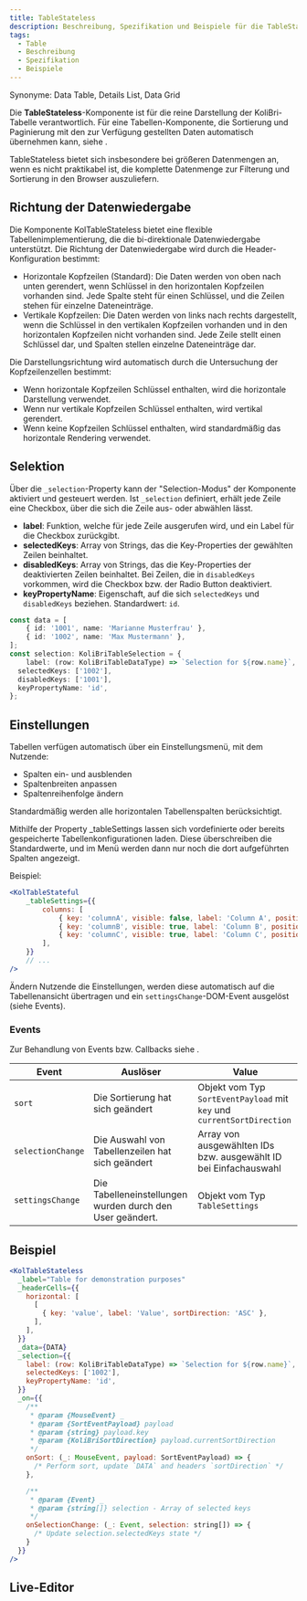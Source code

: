```yaml
---
title: TableStateless
description: Beschreibung, Spezifikation und Beispiele für die TableStateless-Komponente.
tags:
  - Table
  - Beschreibung
  - Spezifikation
  - Beispiele
---
```



Synonyme: Data Table, Details List, Data Grid

Die **TableStateless**-Komponente ist für die reine Darstellung der KoliBri-Tabelle verantwortlich. Für eine Tabellen-Komponente, die Sortierung und Paginierung mit den zur Verfügung gestellten Daten automatisch übernehmen kann, siehe <kol-link _href="table-stateful" _label="KolTableStateful" />.

TableStateless bietet sich insbesondere bei größeren Datenmengen an, wenn es nicht praktikabel ist, die komplette Datenmenge zur Filterung und Sortierung in den Browser auszuliefern.

## Richtung der Datenwiedergabe

Die Komponente KolTableStateless bietet eine flexible Tabellenimplementierung, die die bi-direktionale Datenwiedergabe unterstützt. Die Richtung der Datenwiedergabe wird durch die Header-Konfiguration bestimmt:

- Horizontale Kopfzeilen (Standard): Die Daten werden von oben nach unten gerendert, wenn Schlüssel in den horizontalen Kopfzeilen vorhanden sind. Jede Spalte steht für einen Schlüssel, und die Zeilen stehen für einzelne Dateneinträge.
- Vertikale Kopfzeilen: Die Daten werden von links nach rechts dargestellt, wenn die Schlüssel in den vertikalen Kopfzeilen vorhanden und in den horizontalen Kopfzeilen nicht vorhanden sind. Jede Zeile stellt einen Schlüssel dar, und Spalten stellen einzelne Dateneinträge dar.

Die Darstellungsrichtung wird automatisch durch die Untersuchung der Kopfzeilenzellen bestimmt:

- Wenn horizontale Kopfzeilen Schlüssel enthalten, wird die horizontale Darstellung verwendet.
- Wenn nur vertikale Kopfzeilen Schlüssel enthalten, wird vertikal gerendert.
- Wenn keine Kopfzeilen Schlüssel enthalten, wird standardmäßig das horizontale Rendering verwendet.


## Selektion

Über die `_selection`-Property kann der "Selection-Modus" der Komponente aktiviert und gesteuert werden. Ist `_selection` definiert, erhält jede Zeile eine Checkbox, über die sich die Zeile aus- oder abwählen lässt.

- **label**: Funktion, welche für jede Zeile ausgerufen wird, und ein Label für die Checkbox zurückgibt.
- **selectedKeys**: Array von Strings, das die Key-Properties der gewählten Zeilen beinhaltet.
- **disabledKeys**: Array von Strings, das die Key-Properties der deaktivierten Zeilen beinhaltet. Bei Zeilen, die in `disabledKeys` vorkommen, wird die Checkbox bzw. der Radio Button deaktiviert.
- **keyPropertyName**: Eigenschaft, auf die sich `selectedKeys` und `disabledKeys` beziehen. Standardwert: `id`.

```ts
const data = [
	{ id: '1001', name: 'Marianne Musterfrau' },
	{ id: '1002', name: 'Max Mustermann' },
];
const selection: KoliBriTableSelection = {
	label: (row: KoliBriTableDataType) => `Selection for ${row.name}`,
  selectedKeys: ['1002'],
  disabledKeys: ['1001'],
  keyPropertyName: 'id',
};
```

## Einstellungen

Tabellen verfügen automatisch über ein Einstellungsmenü, mit dem Nutzende:

* Spalten ein- und ausblenden
* Spaltenbreiten anpassen
* Spaltenreihenfolge ändern

Standardmäßig werden alle horizontalen Tabellenspalten berücksichtigt.

Mithilfe der Property _tableSettings lassen sich vordefinierte oder bereits gespeicherte Tabellenkonfigurationen laden. Diese überschreiben die Standardwerte, und im Menü werden dann nur noch die dort aufgeführten Spalten angezeigt.

Beispiel:

```jsx
<KolTableStateful
	_tableSettings={{
		columns: [
			{ key: 'columnA', visible: false, label: 'Column A', position: 2 },
			{ key: 'columnB', visible: true, label: 'Column B', position: 1, width: 20 },
			{ key: 'columnC', visible: true, label: 'Column C', position: 0, width: 45 },
		],
	}}
	// ...
/>
```

Ändern Nutzende die Einstellungen, werden diese automatisch auf die Tabellenansicht übertragen und ein <nobr>`settingsChange`</nobr>-DOM-Event ausgelöst (siehe Events).

### Events

Zur Behandlung von Events bzw. Callbacks siehe <kol-link _label="Events" _href="../concepts/events" />.

| Event             | Auslöser                                                  | Value                                                                  |
|-------------------|-----------------------------------------------------------|------------------------------------------------------------------------|
| `sort`            | Die Sortierung hat sich geändert                          | Objekt vom Typ `SortEventPayload` mit `key` und `currentSortDirection` |
| `selectionChange` | Die Auswahl von Tabellenzeilen hat sich geändert          | Array von ausgewählten IDs bzw. ausgewählt ID bei Einfachauswahl       |
| `settingsChange`  | Die Tabelleneinstellungen wurden durch den User geändert. | Objekt vom Typ `TableSettings`                                         |

## Beispiel

```jsx
<KolTableStateless
  _label="Table for demonstration purposes"
  _headerCells={{
    horizontal: [
      [
        { key: 'value', label: 'Value', sortDirection: 'ASC' },
      ],
    ],
  }}
  _data={DATA}
  _selection={{
    label: (row: KoliBriTableDataType) => `Selection for ${row.name}`,
    selectedKeys: ['1002'],
    keyPropertyName: 'id',
  }}
  _on={{
    /**
     * @param {MouseEvent} _
     * @param {SortEventPayload} payload
     * @param {string} payload.key
     * @param {KoliBriSortDirection} payload.currentSortDirection
     */
    onSort: (_: MouseEvent, payload: SortEventPayload) => {
      /* Perform sort, update `DATA` and headers `sortDirection` */
    },

    /**
     * @param {Event} _
     * @param {string[]} selection - Array of selected keys
     */
    onSelectionChange: (_: Event, selection: string[]) => {
      /* Update selection.selectedKeys state */
    }
  }}
/>
```

<Readme />

<ExampleLink component="table-stateless" />

## Live-Editor

<LiveEditorCompact component="table-stateless" />
